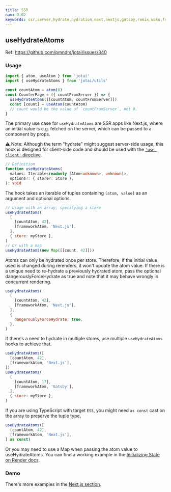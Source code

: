 ```yaml
---
title: SSR
nav: 3.02
keywords: ssr,server,hydrate,hydration,next,nextjs,gatsby,remix,waku,framework
---
```


## useHydrateAtoms

Ref: https://github.com/pmndrs/jotai/issues/340

### Usage

```js
import { atom, useAtom } from 'jotai'
import { useHydrateAtoms } from 'jotai/utils'

const countAtom = atom(0)
const CounterPage = ({ countFromServer }) => {
  useHydrateAtoms([[countAtom, countFromServer]])
  const [count] = useAtom(countAtom)
  // count would be the value of `countFromServer`, not 0.
}
```

The primary use case for `useHydrateAtoms` are SSR apps like Next.js, where an initial value is e.g. fetched on the server, which can be passed to a component by props.

⚠️ Note: Although the term "hydrate" might suggest server-side usage, this hook is designed for client-side code and should be used with the [`'use client'` directive](https://react.dev/reference/rsc/use-client).

```ts
// Definition
function useHydrateAtoms(
  values: Iterable<readonly [Atom<unknown>, unknown]>,
  options?: { store?: Store },
): void
```

The hook takes an iterable of tuples containing `[atom, value]` as an argument and optional options.

```js
// Usage with an array, specifying a store
useHydrateAtoms(
  [
    [countAtom, 42],
    [frameworkAtom, 'Next.js'],
  ],
  { store: myStore },
)
// Or with a map
useHydrateAtoms(new Map([[count, 42]]))
```

Atoms can only be hydrated once per store. Therefore, if the initial value used is changed during rerenders, it won't update the atom value.
If there is a unique need to re-hydrate a previously hydrated atom, pass the optional dangerouslyForceHydrate as true
and note that it may behave wrongly in concurrent rendering.

```js
useHydrateAtoms(
  [
    [countAtom, 42],
    [frameworkAtom, 'Next.js'],
  ],
  {
    dangerouslyForceHydrate: true,
  },
)
```

If there's a need to hydrate in multiple stores, use multiple `useHydrateAtoms` hooks to achieve that.

```js
useHydrateAtoms([
  [countAtom, 42],
  [frameworkAtom, 'Next.js'],
])
useHydrateAtoms(
  [
    [countAtom, 17],
    [frameworkAtom, 'Gatsby'],
  ],
  { store: myStore },
)
```

If you are using TypeScript with target `ES5`, you might need `as const` cast on the array to preserve the tuple type.

```ts
useHydrateAtoms([
  [countAtom, 42],
  [frameworkAtom, 'Next.js'],
] as const)
```

Or you may need to use a Map when passing the atom value to useHydrateAtoms. You can find a working example in the [Initializing State on Render docs](https://jotai.org/docs/guides/initialize-atom-on-render#using-typescript).

### Demo

<Stackblitz id="stackblitz-starters-b7cvxi" file="pages%2Findex.tsx" />

There's more examples in the [Next.js section](../guides/nextjs.mdx).
